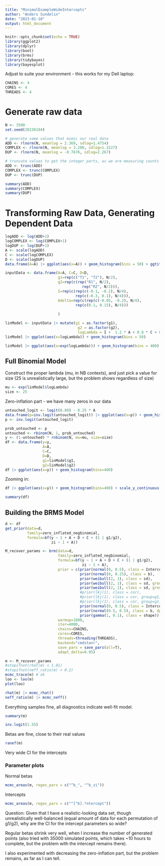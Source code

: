 ```yaml
---
title: "MinimalExampleWideIntercepts"
author: "Anders Sundelin"
date: "2023-01-10"
output: html_document
---
```


```r
knitr::opts_chunk$set(echo = TRUE)
library(ggplot2)
library(dplyr)
library(boot)
library(brms)
library(tidybayes)
library(bayesplot)
```

Adjust to suite your environment - this works for my Dell laptop:

```r
CHAINS <- 4
CORES <- 4
THREADS <- 4
```

# Generate raw data

```r
N <- 3500
set.seed(20230104)

# generate some values that mimic our real data
ADD <- rlnorm(N, meanlog = 2.369, sdlog=1.4754)
COMPLEX <- rlnorm(N, meanlog = 3.200, sdlog=1.3227)
DUP <- rlnorm(N, meanlog = -0.7676, sdlog=2.267)

# truncate values to get the integer parts, as we are measuring counts
ADD <- trunc(ADD)
COMPLEX <- trunc(COMPLEX)
DUP <- trunc(DUP)
```

```r
summary(ADD)
summary(COMPLEX)
summary(DUP)
```

# Transforming Raw Data, Generating Dependent Data

```r
logADD <- log(ADD+1)
logCOMPLEX <- log(COMPLEX+1)
logDUP <- log(DUP+1)
A <- scale(logADD)
C <- scale(logCOMPLEX)
D <- scale(logDUP)
data.frame(A=A) |> ggplot(aes(x=A)) + geom_histogram(bins = 50) + ggtitle("Scaled simulated logADD data")
```

```r
inputData <- data.frame(A=A, C=C, D=D,
                        g1=rep(c("T1", "T2"), N/2),
                        g2=rep(c(rep("R1", N/2),
                                   rep("R2", N/2))),
                        I=rep(c(rep(c(-0.1, -0.2), N/4),
                                rep(c(-0.3, 0.1), N/4))),
                        Adelta=rep(c(rep(c(-0.05, -0.2), N/4),
                                rep(c(0.1, 0.15), N/4)))
                        
                        )

linModel <- inputData |> mutate(g1 = as.factor(g1), 
                                 g2 = as.factor(g2),
                                 logLambda = I +  1.2 * A + 0.8 * C + 0.6 * D)
linModel |> ggplot(aes(x=logLambda)) + geom_histogram(bins = 50)
```

```r
linModel |> ggplot(aes(x=exp(logLambda))) + geom_histogram(bins = 400)
```

## Full Binomial Model

Construct the proper lambda (mu, in NB contexts), and just pick a value for size (25 is unrealistically large, but the problem shows regardless of size)

```r
mu <- exp(linModel$logLambda)
size <- 25
```

Zero-inflation part - we have many zeros in our data

```r
untouched_logit <- logit(0.80) - 0.25 * A
data.frame(p=inv.logit(untouched_logit)) |> ggplot(aes(x=p)) + geom_histogram(bins = 100)
p <- inv.logit(untouched_logit)
```

```r
prob_untouched <- p
untouched <- rbinom(N, 1, prob_untouched)
y <- (1-untouched) * rnbinom(N, mu=mu, size=size)
df <- data.frame(y=y,
                 A=A,
                 C=C,
                 D=D,
                 g1=linModel$g1,
                 g2=linModel$g2)
df |> ggplot(aes(x=y)) + geom_histogram(bins=400) 

```

Zooming in:

```r
df |> ggplot(aes(x=y)) + geom_histogram(bins=400) + scale_y_continuous(limits=c(0,75))
```

```r
summary(df)
```

## Building the BRMS Model

```r
d <- df
get_prior(data=d,
          family=zero_inflated_negbinomial,
          formula=bf(y ~ 1 + A + D + C + (1 | g1/g2),
                     zi ~ 1 + A))
```

```r
M_recover_params <- brm(data=d,
                        family=zero_inflated_negbinomial,
                        formula=bf(y ~ 1 + A + D + C + (1 | g1/g2),
                                   zi ~ 1 + A),
                        prior = c(prior(normal(0, 0.5), class = Intercept),
                                  prior(normal(0, 0.25), class = b),
                                  prior(weibull(2, 1), class = sd),
                                  prior(weibull(2, 1), class = sd, group=g1:g2),
                                  prior(weibull(2, 1), class = sd, group=g1),
                                  #prior(lkj(1), class = cor),
                                  #prior(lkj(1), class = cor, group=g1),
                                  #prior(lkj(1), class = cor, group=g1:g2),
                                  prior(normal(0, 0.5), class = Intercept, dpar=zi),
                                  prior(normal(0.5, 0.5), class = b, dpar=zi),
                                  prior(gamma(1, 0.1), class = shape)),
                        warmup=1000,
                        iter=4000,
                        chains=CHAINS,
                        cores=CORES,
                        threads=threading(THREADS),
                        backend="cmdstanr",
                        save_pars = save_pars(all=T),
                        adapt_delta=0.95)
```


```r
m <- M_recover_params 
#stopifnot(rhat(m) < 1.01)
#stopifnot(neff_ratio(m) > 0.2)
mcmc_trace(m) # ok
loo <- loo(m) 
plot(loo)
```

```r
rhat(m) |> mcmc_rhat()
neff_ratio(m) |> mcmc_neff()
```

Everything samples fine, all diagnostics indicate well-fit model.

```r
summary(m)
```

```r
inv.logit(1.55)
```

Betas are fine, close to their real values

```r
ranef(m)
```

Very wide CI for the intercepts

### Parameter plots

Normal betas

```r
mcmc_areas(m, regex_pars = c("^b_", "^b_zi"))
```

Intercepts

```r
mcmc_areas(m, regex_pars = c("^[^b].*ntercept"))
```

Question: Given that I have a realistic-looking data set, though unrealistically well-balanced (equal amount of data for each permutation of g1/g2), why are the CI for the intercept parameters so wide? 

Regular betas shrink very well, when I increase the number of generated points (also tried with 35000 simulated points, which takes ~10 hours to complete, but the problem with the intercept remains there).

I also experimented with decreasing the zero-inflation part, but the problem remains, as far as I can tell.
```r

```

